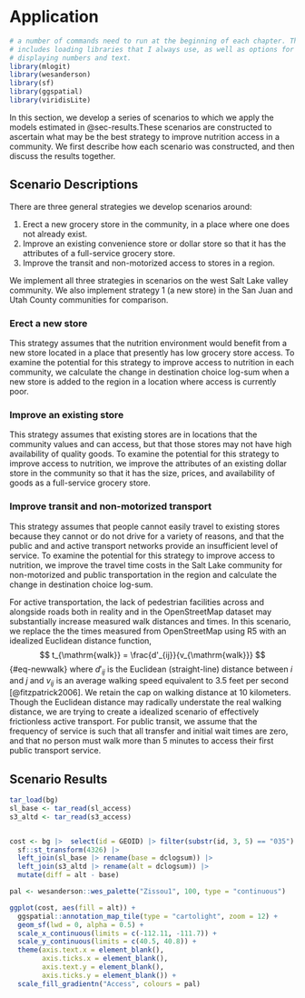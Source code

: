 # Application {#sec-scenarios}
```r
# a number of commands need to run at the beginning of each chapter. This
# includes loading libraries that I always use, as well as options for 
# displaying numbers and text.
library(mlogit)
library(wesanderson)
library(sf)
library(ggspatial)
library(viridisLite)
```
In this section, we develop a series of scenarios to which we apply the models
estimated in @sec-results.These scenarios are constructed to ascertain 
what may be the best strategy to improve nutrition access in a community.
We first describe how each scenario was constructed, and then discuss the
results together.

## Scenario Descriptions
There are three general strategies we develop scenarios around:

  1. Erect a new grocery store in the community, in a place where one does
  not already exist.
  2. Improve an existing convenience store or dollar store so that it has the 
  attributes of a full-service grocery store.
  3. Improve the transit and non-motorized access to stores in a region.
  
We implement all three strategies in scenarios on the west Salt Lake valley 
community. We also implement strategy 1 (a new store) in the San Juan and Utah
County communities for comparison. 

### Erect a new store
This strategy assumes that the nutrition environment would benefit from a new
store located in a place that presently has low grocery store access.
To examine the potential for this strategy to improve access to nutrition in
each community, we calculate the change in destination choice log-sum when a new
store is added to the region in a location where access is currently poor.

### Improve an existing store 
This strategy assumes that existing stores are in locations that the community 
values and can access, but that those stores may not have high availability of 
quality goods.
To examine the potential for this strategy to improve access to nutrition, we 
improve the attributes of an existing dollar store in the community so that it
has the size, prices, and availability of goods as a full-service grocery store.

### Improve transit and non-motorized transport 
This strategy assumes that people cannot easily travel to existing stores because
they cannot or do not drive for a variety of reasons, and that the public and
and active transport networks provide an insufficient level of service.
To examine the potential for this strategy to improve access to nutrition, we 
improve the travel time costs in the Salt Lake community for non-motorized and
public transportation in the region and calculate the change in destination
choice log-sum.

For active transportation, the lack of pedestrian facilities across and 
alongside roads both in reality and in the OpenStreetMap dataset may substantially
increase measured walk distances and times. In this scenario, we replace the 
the times measured from OpenStreetMap using R5 with an idealized Euclidean distance
function,
$$
t_{\mathrm{walk}} = \frac{d'_{ij}}{v_{\mathrm{walk}}}
$$ {#eq-newwalk}
where $d'_{ij}$ is the Euclidean (straight-line) distance between $i$ and $j$
and $v_{ij}$ is an average walking speed equivalent to 3.5 feet per second 
[@fitzpatrick2006]. We retain the cap on walking distance at 10 kilometers. 
Though the Euclidean distance may radically understate the 
real walking distance, we are trying to create a idealized scenario of
effectively frictionless active transport. 
For public transit, we assume that the frequency of service is such that all
transfer and initial wait times are zero, and that no person must walk more than
5 minutes to access their first public transport service. 

## Scenario Results

```r
tar_load(bg)
sl_base <- tar_read(sl_access)
s3_altd <- tar_read(s3_access)


cost <- bg |>  select(id = GEOID) |> filter(substr(id, 3, 5) == "035") |> 
  sf::st_transform(4326) |> 
  left_join(sl_base |> rename(base = dclogsum)) |> 
  left_join(s3_altd |> rename(alt = dclogsum)) |> 
  mutate(diff = alt - base)

pal <- wesanderson::wes_palette("Zissou1", 100, type = "continuous")

ggplot(cost, aes(fill = alt)) + 
  ggspatial::annotation_map_tile(type = "cartolight", zoom = 12) +
  geom_sf(lwd = 0, alpha = 0.5) +
  scale_x_continuous(limits = c(-112.11, -111.7)) + 
  scale_y_continuous(limits = c(40.5, 40.8)) + 
  theme(axis.text.x = element_blank(),
        axis.ticks.x = element_blank(),
        axis.text.y = element_blank(),
        axis.ticks.y = element_blank()) +
  scale_fill_gradientn("Access", colours = pal)
```

